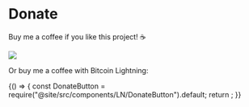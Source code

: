 
# Donate

Buy me a coffee if you like this project! ☕

<a href="https://www.buymeacoffee.com/gaboe">
  <img src="https://img.buymeacoffee.com/button-api/?text=Coffee for TS types&emoji=☕&slug=gaboe&button_colour=FFDD00&font_colour=000000&font_family=Poppins&outline_colour=000000&coffee_colour=ffffff" />
</a>

Or buy me a coffee with Bitcoin Lightning:

<BrowserOnly>
  {() => {
    const DonateButton =
      require("@site/src/components/LN/DonateButton").default;
    return <DonateButton />;
  }}
</BrowserOnly>
